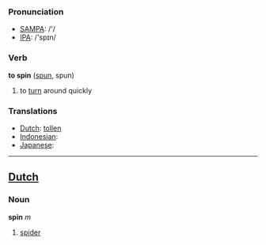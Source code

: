 === Pronunciation ===
*[[w:SAMPA|SAMPA]]: /'/
*[[w:IPA|IPA]]: /'spɪn/

=== Verb ===

'''to spin''' ([[spun]], spun)

# to [[turn]] around quickly

=== Translations ===
*[[Dutch]]: [[tollen]]
*[[Indonesian]]: [[]]
*[[Japanese]]: [[]]

----

==[[Dutch]]==

=== Noun ===

'''spin''' ''m''

# [[spider]]